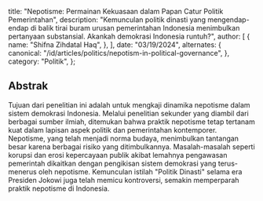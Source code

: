   title:
    "Nepotisme: Permainan Kekuasaan dalam Papan Catur Politik Pemerintahan",
  description:
    "Kemunculan politik dinasti yang mengendap-endap di balik tirai buram urusan pemerintahan Indonesia menimbulkan pertanyaan substansial. Akankah demokrasi Indonesia runtuh?",
  author: [
    {
      name: "Shifna Zihdatal Haq",
    },
  ],
  date: "03/19/2024",
  alternates: {
    canonical: "/id/articles/politics/nepotism-in-political-governance",
  },
  category: "Politik",
};

## Abstrak

Tujuan dari penelitian ini adalah untuk mengkaji dinamika nepotisme dalam sistem demokrasi Indonesia.
Melalui penelitian sekunder yang diambil dari berbagai sumber ilmiah, ditemukan bahwa praktik
nepotisme tetap tertanam kuat dalam lapisan aspek politik dan pemerintahan kontemporer.
Nepotisme, yang telah menjadi norma budaya, menimbulkan tantangan besar karena berbagai risiko yang ditimbulkannya.
Masalah-masalah seperti korupsi dan erosi kepercayaan publik akibat lemahnya pengawasan pemerintah
dikaitkan dengan pengikisan sistem demokrasi yang terus-menerus oleh nepotisme. Kemunculan istilah
"Politik Dinasti" selama era Presiden Jokowi juga telah memicu kontroversi, semakin memperparah
praktik nepotisme di Indonesia.
